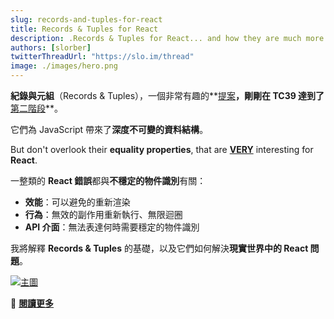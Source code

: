 ```yaml
---
slug: records-and-tuples-for-react
title: Records & Tuples for React
description: .Records & Tuples for React... and how they are much more than immutable data structures.
authors: [slorber]
twitterThreadUrl: "https://slo.im/thread"
image: ./images/hero.png
---
```


**紀錄與元組**（Records & Tuples），一個非常有趣的**[提案](https://github.com/tc39/proposal-record-tuple)**，剛剛在 **TC39** 達到了**[第二階段](https://twitter.com/robpalmer2/status/1286040041089904640)**。

它們為 JavaScript 帶來了**深度不可變的資料結構**。

But don't overlook their **equality properties**, that are <u>**VERY**</u> interesting for **React**.

一整類的 **React 錯誤**都與**不穩定的物件識別**有關：

- **效能**：可以避免的重新渲染
- **行為**：無效的副作用重新執行、無限迴圈
- **API 介面**：無法表達何時需要穩定的物件識別

我將解釋 **Records & Tuples** 的基礎，以及它們如何解決**現實世界中的 React 問題**。

[![主圖](./images/hero.png)](https://sebastienlorber.com/records-and-tuples-for-react)

🔗 [**閱讀更多**](https://sebastienlorber.com/records-and-tuples-for-react)
